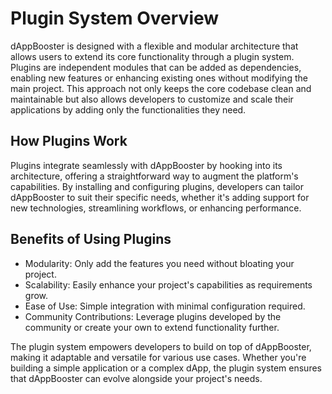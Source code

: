 # Plugin System Overview
dAppBooster is designed with a flexible and modular architecture that allows users to extend its core functionality through a plugin system. Plugins are independent modules that can be added as dependencies, enabling new features or enhancing existing ones without modifying the main project. This approach not only keeps the core codebase clean and maintainable but also allows developers to customize and scale their applications by adding only the functionalities they need.

## How Plugins Work
Plugins integrate seamlessly with dAppBooster by hooking into its architecture, offering a straightforward way to augment the platform's capabilities. By installing and configuring plugins, developers can tailor dAppBooster to suit their specific needs, whether it's adding support for new technologies, streamlining workflows, or enhancing performance.

## Benefits of Using Plugins
- Modularity: Only add the features you need without bloating your project.
- Scalability: Easily enhance your project's capabilities as requirements grow.
- Ease of Use: Simple integration with minimal configuration required.
- Community Contributions: Leverage plugins developed by the community or create your own to extend functionality further.

The plugin system empowers developers to build on top of dAppBooster, making it adaptable and versatile for various use cases. Whether you're building a simple application or a complex dApp, the plugin system ensures that dAppBooster can evolve alongside your project's needs.